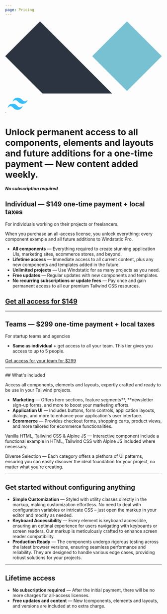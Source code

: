 ```yaml
---
page: Pricing
---
```


<div class="flex items-center gap-4 mb-4">
    <svg viewBox="0 0 256 118" class="flex-none stroke-current size-5 inline" astro-icon="logos:alpinejs-icon" aria-label="Alpine"> <path d="M199.111 0 256 56.64l-56.889 56.639-56.889-56.64z" fill="#77C1D2"></path><path d="m56.889 0 117.938 117.42H61.049L0 56.64z" fill="#2D3441"></path></svg>
    ·
    <svg class="flex-none size-5 stroke-current  inline" viewBox="0 0 256 154" aria-label="Tailwind CSS" astro-icon="logos:tailwindcss-icon" height="64" width="64"><path d="M128 0C93.867 0 72.533 17.067 64 51.2 76.8 34.133 91.733 27.733 108.8 32c9.737 2.434 16.697 9.999 24.401 17.318C145.751 62.057 160.275 76.8 192 76.8c34.133 0 55.467-17.067 64-51.2-12.8 17.067-27.733 23.467-44.8 19.2-9.737-2.434-16.697-9.999-24.401-17.318C174.249 14.743 159.725 0 128 0zM64 76.8C29.867 76.8 8.533 93.867 0 128c12.8-17.067 27.733-23.467 44.8-19.2 9.737 2.434 16.697 9.999 24.401 17.318C81.751 138.857 96.275 153.6 128 153.6c34.133 0 55.467-17.067 64-51.2-12.8 17.067-27.733 23.467-44.8 19.2-9.737-2.434-16.697-9.999-24.401-17.318C110.249 91.543 95.725 76.8 64 76.8z" fill="#38bdf9" stroke="#38bdf9"></path></svg>
</div>

# Unlock permanent access to all components, elements and layouts and future additions for a one-time payment — New content added weekly.
**_No subscription required_**


## Individual —  **$149 one-time payment + local taxes**

For individuals working on their projects or freelancers.

When you purchase an all-access license, you unlock everything: every component example and all future additions to Windstatic Pro.

- **All components** — Everything required to create stunning application UIs, marketing sites, ecommerce stores, and beyond.
- **Lifetime access** — Immediate access to all current content, plus any new components and templates added in the future.
- **Unlimited projects** — Use Windstatic for as many projects as you need.
- **Free updates** — Regular updates with new components and templates.
- **No recurring subscriptions or update fees** — Pay once and gain permanent access to all our premium Tailwind CSS resources.

## <a href="/api/buy/individual" type="submit" class="inline-flex items-center justify-between w-full gap-4 px-4 py-3 h-10 text-sm font-medium text-white duration-300 transition rounded-lg bg-accent-500 group active:transition-none outline-offset-2 hover:bg-accent-600   ring-4 ring-blue-50 not-prose " aria-label="Get your link"> Get all access for <span> $149</span></a>

---

## Teams —  **$299 one-time payment + local taxes**

For startup teams and agencies

- **Same as individual +** get access to all your team. This tier gives you access to up to 5 people.

<a href="/api/buy/team" type="submit" class="inline-flex items-center justify-between w-full gap-4 px-4 py-3 h-10 text-sm font-medium text-white transition rounded-lg bg-blue-950 group active:text-blue-200 active:transition-none outline-offset-2 hover:bg-blue-900 hover:text-white  ring-4 ring-blue-50 not-prose duration-300" aria-label="Get your link"> Get access for your team for
<span> $299</span> </a>

---
<PaymentBrands />
## What's included

Access all components, elements and layouts, expertly crafted and ready to be use in your Tailwind projects.

- **Marketing** — Offers hero sections, feature segments**, **newsletter sign-up forms, and more to boost your marketing efforts.
- **Application UI** — Includes buttons, form controls, application layouts, dialogs, and more to enhance your application's user interface.
- **Ecommerce** — Provides checkout forms, shopping carts, product views, and more tailored for ecommerce functionalities.

Vanilla HTML, Tailwind CSS & Alpine JS — Interactive component include a functional example in HTML, Tailwind CSS with Alpine JS included where necessary.

Diverse Selection — Each category offers a plethora of UI patterns, ensuring you can easily discover the ideal foundation for your project, no matter what you're creating.

---

## Get started without configuring anything

- **Simple Customization** — Styled with utility classes directly in the markup, making customization effortless. No need to deal with configuration variables or intricate CSS – just open the markup in your editor and modify as needed.
- **Keyboard Accessibility** — Every element is keyboard accessible, ensuring an optimal experience for users navigating with keyboards or screen readers. Our markup is meticulously crafted to enhance screen reader compatibility.
- **Production Ready** — The components undergo rigorous testing across the latest browser versions, ensuring seamless performance and reliability. They are designed to handle various edge cases, providing robust solutions for your projects.

---

## Lifetime access

- **No subscription required** — After the initial payment, there will be no more charges for all-access licenses.
- **Free updates and content** — New tcomponents, elements and layouts, and versions are included at no extra charge.
